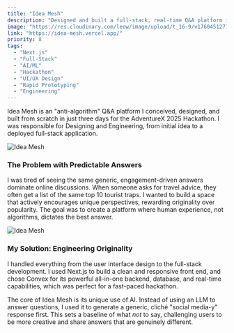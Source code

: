 ```yaml
---
title: "Idea Mesh"
description: "Designed and built a full-stack, real-time Q&A platform in 3 days that encourage original, non-cliché answers."
image: "https://res.cloudinary.com/leow/image/upload/t_16-9/v1760451277/project/idea-mesh/idea-mesh0_yjxq7n.png"
link: "https://idea-mesh.vercel.app/"
priority: 8
tags:
  - "Next.js"
  - "Full-Stack"
  - "AI/ML"
  - "Hackathon"
  - "UI/UX Design"
  - "Rapid Prototyping"
  - "Engineering"
---
```



Idea Mesh is an "anti-algorithm" Q&A platform I conceived, designed, and built from scratch in just three days for the AdventureX 2025 Hackathon. I was responsible for Designing and Engineering, from initial idea to a deployed full-stack application.

<Image
  src="https://res.cloudinary.com/leow/image/upload/t_16-9/v1760451278/project/idea-mesh/idea-mesh1_wddd7r.png"
  alt="Idea Mesh"
  width={1920}
  height={1080}
  loading="eager"
  class="max-w-md"
/>

### The Problem with Predictable Answers

I was tired of seeing the same generic, engagement-driven answers dominate online discussions. When someone asks for travel advice, they often get a list of the same top 10 tourist traps. I wanted to build a space that actively encourages unique perspectives, rewarding originality over popularity. The goal was to create a platform where human experience, not algorithms, dictates the best answer.

<Image
  src="https://res.cloudinary.com/leow/image/upload/t_16-9/v1760451277/project/idea-mesh/idea-mesh2_lkigkr.png"
  alt="Idea Mesh"
  width={1920}
  height={1080}
  loading="eager"
  class="max-w-md"
/>

### My Solution: Engineering Originality

I handled everything from the user interface design to the full-stack development. I used Next.js to build a clean and responsive front end, and chose Convex for its powerful all-in-one backend, database, and real-time capabilities, which was perfect for a fast-paced hackathon.

The core of Idea Mesh is its unique use of AI. Instead of using an LLM to answer questions, I used it to generate a generic, cliché "social media-y" response first. This sets a baseline of what _not_ to say, challenging users to be more creative and share answers that are genuinely different.
